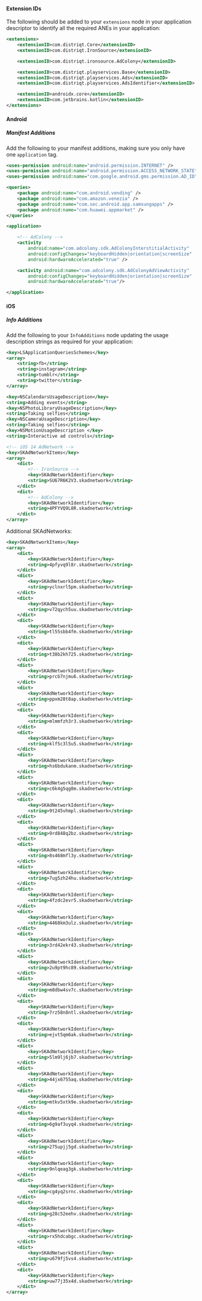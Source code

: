 
#### Extension IDs

The following should be added to your `extensions` node in your application descriptor to identify all the required ANEs in your application:

```xml
<extensions>
    <extensionID>com.distriqt.Core</extensionID>
    <extensionID>com.distriqt.IronSource</extensionID>

    <extensionID>com.distriqt.ironsource.AdColony</extensionID>

    <extensionID>com.distriqt.playservices.Base</extensionID>
    <extensionID>com.distriqt.playservices.Ads</extensionID>
    <extensionID>com.distriqt.playservices.AdsIdentifier</extensionID>

    <extensionID>androidx.core</extensionID>
    <extensionID>com.jetbrains.kotlin</extensionID>
</extensions>
```



#### Android

##### Manifest Additions


Add the following to your manifest additions, making sure you only have one `application` tag.  

```xml
<uses-permission android:name="android.permission.INTERNET" />
<uses-permission android:name="android.permission.ACCESS_NETWORK_STATE" />
<uses-permission android:name="com.google.android.gms.permission.AD_ID" />

<queries>
	<package android:name="com.android.vending" />
	<package android:name="com.amazon.venezia" />
	<package android:name="com.sec.android.app.samsungapps" />
	<package android:name="com.huawei.appmarket" />
</queries>

<application>

	<!-- AdColony -->
	<activity
		android:name="com.adcolony.sdk.AdColonyInterstitialActivity"
		android:configChanges="keyboardHidden|orientation|screenSize"
		android:hardwareAccelerated="true" />

	<activity android:name="com.adcolony.sdk.AdColonyAdViewActivity"
		android:configChanges="keyboardHidden|orientation|screenSize"
		android:hardwareAccelerated="true"/>

</application>
```

#### iOS 

##### Info Additions


Add the following to your `InfoAdditions` node updating the usage description strings as required for your application:

```xml
<key>LSApplicationQueriesSchemes</key>
<array>
    <string>fb</string>
    <string>instagram</string>
    <string>tumblr</string>
    <string>twitter</string>
</array>

<key>NSCalendarsUsageDescription</key>
<string>Adding events</string>
<key>NSPhotoLibraryUsageDescription</key>
<string>Taking selfies</string>
<key>NSCameraUsageDescription</key>
<string>Taking selfies</string>
<key>NSMotionUsageDescription </key>
<string>Interactive ad controls</string>

<!-- iOS 14 AdNetwork -->
<key>SKAdNetworkItems</key>
<array>
    <dict>
        <!-- IronSource -->
        <key>SKAdNetworkIdentifier</key>
        <string>SU67R6K2V3.skadnetwork</string> 
    </dict>
    <dict>
        <!-- AdColony -->
        <key>SKAdNetworkIdentifier</key>
        <string>4PFYVQ9L8R.skadnetwork</string>
    </dict>
</array>
```


Additional SKAdNetworks:

```xml
<key>SKAdNetworkItems</key>
<array>
    <dict>
        <key>SKAdNetworkIdentifier</key>
        <string>4pfyvq9l8r.skadnetwork</string>
    </dict>
    <dict>
        <key>SKAdNetworkIdentifier</key>
        <string>yclnxrl5pm.skadnetwork</string>
    </dict>
    <dict>
        <key>SKAdNetworkIdentifier</key>
        <string>v72qych5uu.skadnetwork</string>
    </dict>
    <dict>
        <key>SKAdNetworkIdentifier</key>
        <string>tl55sbb4fm.skadnetwork</string>
    </dict>
    <dict>
        <key>SKAdNetworkIdentifier</key>
        <string>t38b2kh725.skadnetwork</string>
    </dict>
    <dict>
        <key>SKAdNetworkIdentifier</key>
        <string>prcb7njmu6.skadnetwork</string>
    </dict>
    <dict>
        <key>SKAdNetworkIdentifier</key>
        <string>ppxm28t8ap.skadnetwork</string>
    </dict>
    <dict>
        <key>SKAdNetworkIdentifier</key>
        <string>mlmmfzh3r3.skadnetwork</string>
    </dict>
    <dict>
        <key>SKAdNetworkIdentifier</key>
        <string>klf5c3l5u5.skadnetwork</string>
    </dict>
    <dict>
        <key>SKAdNetworkIdentifier</key>
        <string>hs6bdukanm.skadnetwork</string>
    </dict>
    <dict>
        <key>SKAdNetworkIdentifier</key>
        <string>c6k4g5qg8m.skadnetwork</string>
    </dict>
    <dict>
        <key>SKAdNetworkIdentifier</key>
        <string>9t245vhmpl.skadnetwork</string>
    </dict>
    <dict>
        <key>SKAdNetworkIdentifier</key>
        <string>9rd848q2bz.skadnetwork</string>
    </dict>
    <dict>
        <key>SKAdNetworkIdentifier</key>
        <string>8s468mfl3y.skadnetwork</string>
    </dict>
    <dict>
        <key>SKAdNetworkIdentifier</key>
        <string>7ug5zh24hu.skadnetwork</string>
    </dict>
    <dict>
        <key>SKAdNetworkIdentifier</key>
        <string>4fzdc2evr5.skadnetwork</string>
    </dict>
    <dict>
        <key>SKAdNetworkIdentifier</key>
        <string>4468km3ulz.skadnetwork</string>
    </dict>
    <dict>
        <key>SKAdNetworkIdentifier</key>
        <string>3rd42ekr43.skadnetwork</string>
    </dict>
    <dict>
        <key>SKAdNetworkIdentifier</key>
        <string>2u9pt9hc89.skadnetwork</string>
    </dict>
    <dict>
        <key>SKAdNetworkIdentifier</key>
        <string>m8dbw4sv7c.skadnetwork</string>
    </dict>
    <dict>
        <key>SKAdNetworkIdentifier</key>
        <string>7rz58n8ntl.skadnetwork</string>
    </dict>
    <dict>
        <key>SKAdNetworkIdentifier</key>
        <string>ejvt5qm6ak.skadnetwork</string>
    </dict>
    <dict>
        <key>SKAdNetworkIdentifier</key>
        <string>5lm9lj6jb7.skadnetwork</string>
    </dict>
    <dict>
        <key>SKAdNetworkIdentifier</key>
        <string>44jx6755aq.skadnetwork</string>
    </dict>
    <dict>
        <key>SKAdNetworkIdentifier</key>
        <string>mtkv5xtk9e.skadnetwork</string>
    </dict>
    <dict>
        <key>SKAdNetworkIdentifier</key>
        <string>6g9af3uyq4.skadnetwork</string>
    </dict>
    <dict>
        <key>SKAdNetworkIdentifier</key>
        <string>275upjj5gd.skadnetwork</string>
    </dict>
    <dict>
        <key>SKAdNetworkIdentifier</key>
        <string>9nlqeag3gk.skadnetwork</string>
    </dict>
    <dict>
        <key>SKAdNetworkIdentifier</key>
        <string>cg4yq2srnc.skadnetwork</string>
    </dict>
    <dict>
        <key>SKAdNetworkIdentifier</key>
        <string>g28c52eehv.skadnetwork</string>
    </dict>
    <dict>
        <key>SKAdNetworkIdentifier</key>
        <string>rx5hdcabgc.skadnetwork</string>
    </dict>
    <dict>
        <key>SKAdNetworkIdentifier</key>
        <string>u679fj5vs4.skadnetwork</string>
    </dict>
    <dict>
        <key>SKAdNetworkIdentifier</key>
        <string>uw77j35x4d.skadnetwork</string>
    </dict>
</array>
```

